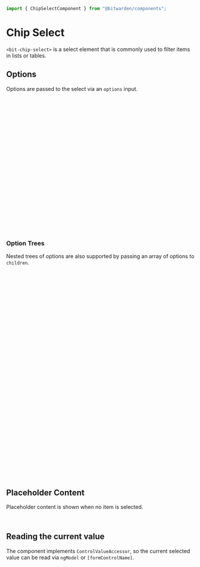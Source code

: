 

<Meta of={stories} />

```ts
import { ChipSelectComponent } from "@bitwarden/components";
```

# Chip Select

`<bit-chip-select>` is a select element that is commonly used to filter items in lists or tables.

<Canvas of={stories.Default} />

## Options

Options are passed to the select via an `options` input.

```ts
@Component({
  selector: `
    <bit-chip-select options=[options]></bit-chip-select>
  `,
})
class MyComponent {
  protected options = [
    {
      label: "Foo",
      value: "foo",
      icon: "bwi-folder",
    },
    {
      label: "Bar",
      value: "bar",
      icon: "bwi-exclamation-triangle tw-text-danger",
    },
    {
      label: "Baz",
      value: "baz",
      disabled: true,
    },
  ];
}
```

### Option Trees

Nested trees of options are also supported by passing an array of options to `children`.

```ts
const options = [
  {
    label: "Foo0",
    value: "foo0",
    icon: "bwi-folder",
    children: [
      {
        label: "Foo1",
        value: "foo1",
        icon: "bwi-folder",
        children: [
          {
            label: "Foo2",
            value: "foo2",
            icon: "bwi-folder",
            children: [
              {
                label: "Foo3",
                value: "foo3",
              },
            ],
          },
        ],
      },
    ],
  },
  {
    label: "Bar",
    value: "bar",
    icon: "bwi-folder",
  },
  {
    label: "Baz",
    value: "baz",
    icon: "bwi-folder",
  },
];
```

<Canvas of={stories.NestedOptions} />

## Placeholder Content

Placeholder content is shown when no item is selected.

```html
<bit-chip-select placeholderText="Foo" placeholderIcon="bwi-key"> </bit-chip-select>
```

## Reading the current value

The component implements `ControlValueAccessor`, so the current selected value can be read via
`ngModel` or `[formControlName]`.

```html
<bit-chip-select [(ngModel)]="..."></bit-chip-select>
```
